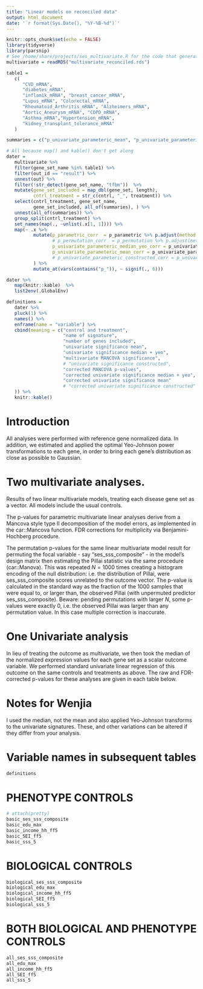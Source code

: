 ```yaml
---
title: "Linear models on reconciled data"
output: html_document
date: '`r format(Sys.Date(), "%Y-%B-%d")`'
---
```


```r

knitr::opts_chunk$set(echo = FALSE)
library(tidyverse)
library(parsnip)
# See /home/share/projects/ses_multivariate.R for the code that generated the following object.
multivariate = readRDS("multivariate_reconciled.rds")

table1 =
   c(
      "CVD_mRNA",
      "diabetes_mRNA",
      "inflam1k_mRNA", "breast_cancer_mRNA",
      "Lupus_mRNA", "Colorectal_mRNA",
      "Rheumatoid_Arthritis_mRNA", "Alzheimers_mRNA",
      "Aortic_Aneurysm_mRNA", "COPD_mRNA",
      "Asthma_mRNA","Hypertension_mRNA",
      "kidney_transplant_tolerance_mRNA"
   )

summaries = c("p_univariate_parameteric_mean", "p_univariate_parameteric_median_yeo", "p_parametric")

# All because map() and kable() don't get along
dater = 
   multivariate %>%
   filter(gene_set_name %in% table1) %>% 
   filter(out_id == "result") %>% 
   unnest(out) %>% 
   filter(!str_detect(gene_set_name, "tfbm"))  %>%  
   mutate(gene_set_included = map_dbl(gene_set, length),
          cntrl_treatment = str_c(cntrl, "_", treatment)) %>% 
   select(cntrl_treatment, gene_set_name, 
          gene_set_included, all_of(summaries), ) %>% 
   unnest(all_of(summaries)) %>% 
   group_split(cntrl_treatment) %>% 
   set_names(map(., ~unlist(.x[1, 1]))) %>%  
   map(~ .x %>% 
          mutate(p_parametric_corr  = p_parametric %>% p.adjust(method = "hochberg"),
                 # p_permutation_corr  = p_permutation %>% p.adjust(method = "hochberg"),
                 p_univariate_parameteric_median_yeo_corr = p_univariate_parameteric_median_yeo %>% p.adjust(method = "hochberg"),
                 p_univariate_parameteric_mean_corr = p_univariate_parameteric_mean %>% p.adjust(method = "hochberg")#, 
                 # p_univariate_parameteric_constructed_corr = p_univariate_parameteric_constructed %>% p.adjust(method = "hochberg")
          ) %>% 
          mutate_at(vars(contains("p_")), ~ signif(., 6)))

dater %>%
   map(knitr::kable)  %>% 
   list2env(.GlobalEnv)

definitions = 
   dater %>% 
   pluck(1) %>%
   names() %>% 
   enframe(name = "variable") %>% 
   cbind(meaning = c("control and treatment", 
                     "name of signature", 
                     "number of genes included",
                     "univariate significance mean", 
                     "univariate significance median + yeo", 
                     "multivariate MANCOVA significance", 
                     # "univariate significance constructed",
                     "corrected MANCOVA p-values",
                     "corrected univariate significance median + yeo", 
                     "corrected univariate significance mean"
                     # "corrected univariate significance constructed"
   )) %>% 
   knitr::kable()


```

# Introduction

All analyses were performed with reference gene normalized data. In addition, we estimated and applied the optimal Yeo-Johnson power transformations to each gene, in order to bring each gene's distribution as close as possible to Gaussian.

# Two multivariate analyses.

Results of two linear multivariate models, treating each disease gene set as a vector. All models include the usual controls.

The p-values for parametric multivariate linear analyses derive from a Mancova style type II decomposition of the model errors, as implemented in the car::Mancova function. FDR corrections for multiplicity via Benjamini-Hochberg procedure. 

The permutation p-values for the same linear multivariate model result for permuting the focal variable - say "ses_sss_composite" - in the model's design matrix then estimating the Pillai statistic via the same procedure (car::Manova). This was repeated $N= 1000$ times creating a histogram encoding of the null distribution: i.e. the distribution of Pillai, were ses_sss_composite scores unrelated to the outcome vector. The p-value is calculated in the standard way as the fraction of the 1000 samples that were equal to, or larger than, the observed Pillai (with unpermuted predictor ses_sss_composite). Beware: pending permutations with larger $N$, some p-values were exactly 0, i.e. the observed Pillai was larger than any permutation value. In this case multiple correction is inaccurate. 

# One Univariate analysis

In lieu of treating the outcome as multivariate, we then took the median of the normalized expression values for each gene set as a scalar outcome variable. We performed standard univariate linear regression of this outcome on the same controls and treatments as above. The raw and FDR-corrected p-values for these analyses are given in each table below. 

# Notes for Wenjia

I used the median, not the mean and also applied Yeo-Johnson transforms to the univariate signatures. These, and other variations can be altered if they differ from your analysis.




# Variable names in subsequent tables

```r
definitions
```


# PHENOTYPE CONTROLS

```r
# attach(pretty)
basic_ses_sss_composite  
basic_edu_max
basic_income_hh_ff5
basic_SEI_ff5
basic_sss_5
```

# BIOLOGICAL CONTROLS

```r
biological_ses_sss_composite
biological_edu_max
biological_income_hh_ff5
biological_SEI_ff5
biological_sss_5
```

# BOTH BIOLOGICAL AND PHENOTYPE CONTROLS

```r
all_ses_sss_composite
all_edu_max
all_income_hh_ff5
all_SEI_ff5
all_sss_5
```